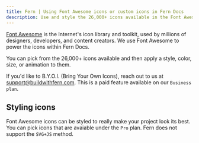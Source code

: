 ```yaml
---
title: Fern | Using Font Awesome icons or custom icons in Fern Docs
description: Use and style the 26,000+ icons available in the Font Awesome icon library in your Fern Docs. Fern also supports custom icons on its Business plan.
---
```



[Font Awesome](https://fontawesome.com/) is the Internet's icon library and toolkit, used by millions of designers, developers, and content creators. We use Font Awesome to power the icons within Fern Docs. 

You can pick from the 26,000+ icons available and then apply a style, color, size, or animation to them.

If you'd like to B.Y.O.I. (Bring Your Own Icons), reach out to us at [support@buildwithfern.com](mailto:support@buildwithfern.com). This is a paid feature available on our `Business plan`.

## Styling icons

Font Awesome icons can be styled to really make your project look its best. You can pick icons that are avaiable under the `Pro` plan. Fern does not support the `SVG+JS` method.


